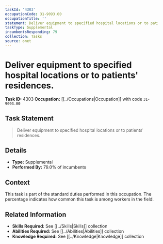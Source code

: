 ```yaml
---
taskId: '4303'
occupationCode: 31-9093.00
occupationTitle: ''
statement: Deliver equipment to specified hospital locations or to patients' residences.
taskType: Supplemental
incumbentsResponding: 79
collection: Tasks
source: onet
---
```

# Deliver equipment to specified hospital locations or to patients' residences.

**Task ID:** 4303
**Occupation:** [[../Occupations|Occupation]] with code `31-9093.00`

## Task Statement

> Deliver equipment to specified hospital locations or to patients' residences.

## Details

- **Type:** Supplemental
- **Performed By:** 79.0% of incumbents

## Context

This task is part of the standard duties performed in this occupation. The percentage indicates how common this task is among workers in the field.

## Related Information

- **Skills Required:** See [[../Skills|Skills]] collection
- **Abilities Required:** See [[../Abilities|Abilities]] collection
- **Knowledge Required:** See [[../Knowledge|Knowledge]] collection
